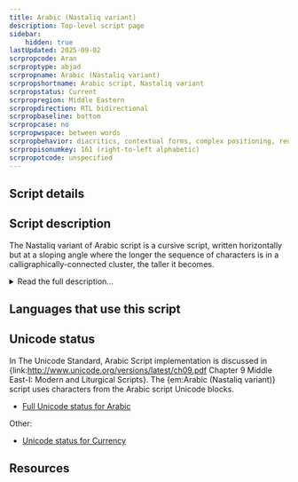 ```yaml
---
title: Arabic (Nastaliq variant)
description: Top-level script page
sidebar:
    hidden: true
lastUpdated: 2025-09-02
scrpropcode: Aran
scrproptype: abjad
scrpropname: Arabic (Nastaliq variant)
scrpropshortname: Arabic script, Nastaliq variant
scrpropstatus: Current
scrpropregion: Middle Eastern
scrpropdirection: RTL bidirectional
scrpropbaseline: bottom
scrpropcase: no
scrpropwspace: between words
scrpropbehavior: diacritics, contextual forms, complex positioning, required ligatures
scrpropisonumkey: 161 (right-to-left alphabetic)
scrpropotcode: unspecified
---
```



## Script details

<ScriptDetails />

## Script description

The Nastaliq variant of Arabic script is a cursive script, written horizontally but at a sloping angle where the longer the sequence of characters is in a calligraphically-connected cluster, the taller it becomes.

<details>
<summary>Read the full description...</summary>It has short verticals and long horizontal strokes. Due to the slope and calligraphic style, placement of nuqtas (dots) on the base characters is forced to vary quite a bit among different letters and even different forms of the same letter. Words are separated by a space. 

The name (Nastaliq) is a composite of the names for the "Naskh" and "Taliq" styles of writing. Nastaliq is used in Afghanistan, India, Iran, and Pakistan. Because it is used for writing the Urdu language it is sometimes called _Urdu script_. However, it is also used for writing many other languages.

Nastaliq employs the _Eastern Arabic-Indic_ digits. _Standard Arabic-Indic_ digits are never used. 

</details>

## Languages that use this script

<WsList script='Aran' wsMax='5' />

## Unicode status

In The Unicode Standard, Arabic Script implementation is discussed in {link:http://www.unicode.org/versions/latest/ch09.pdf Chapter 9 Middle East-I: Modern and Liturgical Scripts}. The {em:Arabic (Nastaliq variant)} script uses characters from the Arabic script Unicode blocks.

- [Full Unicode status for Arabic](/scrlang/unicode/arab-unicode.md)

Other:

- [Unicode status for Currency](/scrlang/unicode/x-currency-unicode.md)


## Resources

<ScriptResources detailSummary='seemore' />

